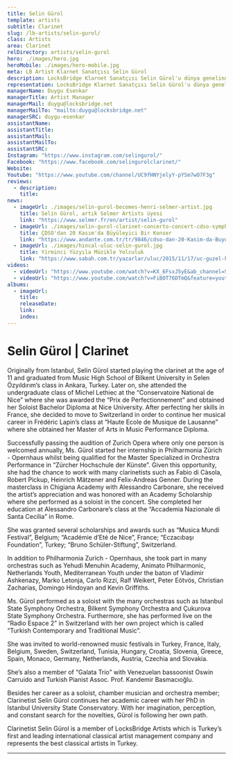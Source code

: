 ```yaml
---
title: Selin Gürol
template: artists
subtitle: Clarinet
slug: /lb-artists/selin-gurol/
class: Artists
area: Clarinet
relDirectory: artists/selin-gurol
hero: ./images/hero.jpg
heroMobile: ./images/hero-mobile.jpg
meta: LB Artist Klarnet Sanatçısı Selin Gürol
description: LocksBridge Klarnet Sanatçısı Selin Gürol'u dünya genelinde temsil ediyor.
representation: LocksBridge Klarnet Sanatçısı Selin Gürol'u dünya genelinde temsil ediyor.
managerName: Duygu Esenkar
managerTitle: Artist Manager
managerMail: duygu@locksbridge.net
managerMailTo: "mailto:duygu@locksbridge.net"
managerSRC: duygu-esenkar
assistantName:
assistantTitle:
assistantMail:
assistantMailTo:
assistantSRC:
Instagram: "https://www.instagram.com/selingurol/"
Facebook: "https://www.facebook.com/selingurolclarinet/"
Website:
Youtube: "https://www.youtube.com/channel/UC9fHNYjelyY-pYSm7wO7F3g"
reviews:
  - description:
    title:
news:
  - imageUrl: ./images/selin-gurol-becomes-henri-selmer-artist.jpg
    title: Selin Gürol, artık Selmer Artists üyesi
    link: "https://www.selmer.fr/en/artist/selin-gurol"
  - imageUrl: ./images/selin-gurol-clarinet-concerto-concert-cdso-symphony-orchestra.jpg
    title: ÇDSO'dan 20 Kasım'da Büyüleyici Bir Konser
    link: "https://www.andante.com.tr/tr/9846/cdso-dan-20-Kasim-da-Buyuleyici-Bir-Konser"
  - imageUrl: ./images/hincal-uluc-selin-gurol.jpg
    title: Yirminci Yüzyıla Müzikle Yolculuk
    link: "https://www.sabah.com.tr/yazarlar/uluc/2015/11/17/uc-guzel-konser"
videos:
  - videoUrl: "https://www.youtube.com/watch?v=KX_6FsxJ5yE&ab_channel=SelinG%C3%BCrol"
  - videoUrl: "https://www.youtube.com/watch?v=FiBOT76DTmQ&feature=youtu.be&ab_channel=SelinG%C3%BCrol"
albums:
  - imageUrl:
    title:
    releaseDate:
    link:
    index:
---
```

# Selin Gürol | Clarinet

Originally from Istanbul, Selin Gürol started playing the clarinet at the age of 11 and graduated from Music High School of Bilkent University in Selen Özyıldırım’s class in Ankara, Turkey. Later on, she attended the undergraduate class of Michel Lethiec at the “Conservatoire National de Nice” where she was awarded the “Prix de Perfectionnement” and obtained her Soloist Bachelor Diploma at Nice University. After perfecting her skills in France, she decided to move to Switzerland in order to continue her musical career in Frédéric Lapin’s class at “Haute Ecole de Musique de Lausanne” where she obtained her Master of Arts in Music Performance Diploma.

Successfully passing the audition of Zurich Opera where only one person is welcomed annually, Ms. Gürol started her internship in Philharmonia Zürich - Opernhaus whilst being qualified for the Master Specialized in Orchestra Performance in “Zürcher Hochschule der Künste”. Given this opportunity, she had the chance to work with many clarinetists such as Fabio di Càsola, Robert Pickup, Heinrich Mätzener and Felix-Andreas Genner. During the masterclass in Chigiana Academy with Alessandro Carbonare, she received the artist’s appreciation and was honored with an Academy Scholarship where she performed as a soloist in the concert. She completed her education at Alessandro Carbonare’s class at the “Accademia Nazionale di Santa Cecilia” in Rome.

She was granted several scholarships and awards such as “Musica Mundi Festival”, Belgium; “Académie d’Eté de Nice”, France; “Eczacıbaşı Foundation”, Turkey; “Bruno Schüler-Stiftung”, Switzerland.

In addition to Philharmonia Zurich - Opernhaus, she took part in many orchestras such as Yehudi Menuhin Academy, Animato Philharmonic, Netherlands Youth, Mediterranean Youth under the baton of Vladimir Ashkenazy, Marko Letonja, Carlo Rizzi, Ralf Weikert, Peter Eötvös, Christian Zacharias, Domingo Hindoyan and Kevin Griffiths.

Ms. Gürol performed as a soloist with the many orchestras such as Istanbul State Symphony Orchestra, Bilkent Symphony Orchestra and Çukurova State Symphony Orchestra. Furthermore, she has performed live on the “Radio Espace 2” in Switzerland with her own project which is called “Turkish Contemporary and Traditional Music”.

She was invited to world-renowned music festivals in Turkey, France, Italy, Belgium, Sweden, Switzerland, Tunisia, Hungary, Croatia, Slovenia, Greece, Spain, Monaco, Germany, Netherlands, Austria, Czechia and Slovakia.

She’s also a member of “Galata Trio” with Venezuelan bassoonist Oswin Carruido and Turkish Pianist Assoc. Prof. Kandemir Basmacıoğlu.

Besides her career as a soloist, chamber musician and orchestra member; Clarinetist Selin Gürol continues her academic career with her PhD in Istanbul University State Conservatory. With her imagination, perception, and constant search for the novelties, Gürol is following her own path.

Clarinetist Selin Gürol is a member of LocksBridge Artists which is Turkey’s first and leading international classical artist management company and represents the best classical artists in Turkey.

- - -
